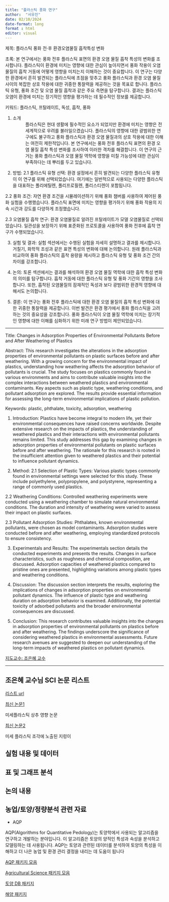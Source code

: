 ---
title: "플라스틱 풍화 연구"
author:  "서유진"
date: 02/10/2024
date-format: long
format : html
editor: visual
---

제목: 플라스틱 풍화 전·후 환경오염물질 흡착특성 변화

초록: 본 연구에서는 풍화 전후 플라스틱 표면의 환경 오염 물질 흡착 특성의 변화를 조사합니다. 플라스틱이 환경에 미치는 영향에 대한 관심이 높아지면서 풍화 작용이 오염 물질의 흡착 거동에 어떻게 영향을 미치는지 이해하는 것이 중요합니다. 이 연구는 다양한 환경에서 흔히 발견되는 플라스틱에 초점을 맞추고 풍화 플라스틱과 환경 오염 물질 사이의 복잡한 상호 작용에 대한 귀중한 통찰력을 제공하는 것을 목표로 합니다. 플라스틱 유형, 풍화 조건 및 오염 물질 흡착과 같은 주요 측면을 탐구합니다. 결과는 플라스틱 오염이 환경에 미치는 장기적인 영향을 평가하는 데 필수적인 정보를 제공합니다.

키워드: 플라스틱, 프탈레이트, 독성, 흡착, 풍화

1.  소개
: 플라스틱은 현대 생활에 필수적인 요소가 되었지만 환경에 미치는 영향은 전 세계적으로 우려를 불러일으켰습니다. 플라스틱의 영향에 대한 광범위한 연구에도 불구하고 풍화 플라스틱과 환경 오염 물질과의 상호 작용에 대한 이해는 여전히 제한적입니다. 본 연구에서는 풍화 전후 플라스틱 표면의 환경 오염 물질 흡착 특성 변화를 조사하여 이러한 격차를 해결합니다. 이 연구의 근거는 풍화 플라스틱과 오염 물질 역학에 영향을 미칠 가능성에 대한 관심이 부족하다는 데 뿌리를 두고 있습니다.

2.  방법: 2.1 플라스틱 유형 선택: 환경 설정에서 흔히 발견되는 다양한 플라스틱 유형이 이 연구를 위해 선택되었습니다. 여기에는 일반적으로 사용되는 다양한 플라스틱을 대표하는 폴리에틸렌, 폴리프로필렌, 폴리스티렌이 포함됩니다.

2.2 풍화 조건: 자연 환경 조건을 시뮬레이션하기 위해 풍화 챔버를 사용하여 제어된 풍화 실험을 수행했습니다. 플라스틱 표면에 미치는 영향을 평가하기 위해 풍화 작용의 지속 시간과 강도를 다양하게 조정했습니다.

2.3 오염물질 흡착 연구: 환경 오염물질로 알려진 프탈레이트가 모델 오염물질로 선택되었습니다. 일관성을 보장하기 위해 표준화된 프로토콜을 사용하여 풍화 전후에 흡착 연구가 수행되었습니다.

3.  실험 및 결과: 실험 섹션에서는 수행된 실험을 자세히 설명하고 결과를 제시합니다. 거칠기, 화학적 조성과 같은 표면 특성의 변화에 ​​대해 논의합니다. 원래 플라스틱과 비교하여 풍화 플라스틱의 흡착 용량을 제시하고 플라스틱 유형 및 풍화 조건 간의 차이를 강조합니다.

4.  논의: 토론 섹션에서는 결과를 해석하여 환경 오염 물질 역학에 대한 흡착 특성 변화의 의미를 탐구합니다. 흡착 거동에 대한 플라스틱 유형 및 풍화 기간의 영향을 조사합니다. 또한, 흡착된 오염물질의 잠재적인 독성과 보다 광범위한 환경적 영향에 대해서도 논의합니다.

5.  결론: 이 연구는 풍화 전후 플라스틱에 대한 환경 오염 물질의 흡착 특성 변화에 대한 귀중한 통찰력을 제공합니다. 이번 발견은 환경 평가에서 풍화 플라스틱을 고려하는 것의 중요성을 강조합니다. 풍화 플라스틱이 오염 물질 역학에 미치는 장기적인 영향에 대한 이해를 심화하기 위한 미래 연구 방법이 제안되었습니다.

- - -

Title: Changes in Adsorption Properties of Environmental Pollutants Before and After Weathering of Plastics

Abstract: This research investigates the alterations in the adsorption properties of environmental pollutants on plastic surfaces before and after weathering. With a growing concern for the environmental impact of plastics, understanding how weathering affects the adsorption behavior of pollutants is crucial. The study focuses on plastics commonly found in various environments and aims to contribute valuable insights into the complex interactions between weathered plastics and environmental contaminants. Key aspects such as plastic type, weathering conditions, and pollutant adsorption are explored. The results provide essential information for assessing the long-term environmental implications of plastic pollution.

Keywords: plastic, phthalate, toxicity, adsorption, weathering

1. Introduction: Plastics have become integral to modern life, yet their environmental consequences have raised concerns worldwide. Despite extensive research on the impacts of plastics, the understanding of weathered plastics and their interactions with environmental pollutants remains limited. This study addresses this gap by examining changes in adsorption properties of environmental pollutants on plastic surfaces before and after weathering. The rationale for this research is rooted in the insufficient attention given to weathered plastics and their potential to influence pollutant dynamics.

2. Method: 2.1 Selection of Plastic Types: Various plastic types commonly found in environmental settings were selected for this study. These include polyethylene, polypropylene, and polystyrene, representing a range of commonly used plastics.

2.2 Weathering Conditions: Controlled weathering experiments were conducted using a weathering chamber to simulate natural environmental conditions. The duration and intensity of weathering were varied to assess their impact on plastic surfaces.

2.3 Pollutant Adsorption Studies: Phthalates, known environmental pollutants, were chosen as model contaminants. Adsorption studies were conducted before and after weathering, employing standardized protocols to ensure consistency.

3. Experimentals and Results: The experimentals section details the conducted experiments and presents the results. Changes in surface characteristics, such as roughness and chemical composition, are discussed. Adsorption capacities of weathered plastics compared to pristine ones are presented, highlighting variations among plastic types and weathering conditions.

4. Discussion: The discussion section interprets the results, exploring the implications of changes in adsorption properties on environmental pollutant dynamics. The influence of plastic type and weathering duration on adsorption behavior is examined. Additionally, the potential toxicity of adsorbed pollutants and the broader environmental consequences are discussed.

5. Conclusion: This research contributes valuable insights into the changes in adsorption properties of environmental pollutants on plastics before and after weathering. The findings underscore the significance of considering weathered plastics in environmental assessments. Future research avenues are suggested to deepen our understanding of the long-term impacts of weathered plastics on pollutant dynamics.



[지도교수: 조은혜 교수](https://agrochem.jnu.ac.kr/agrochem/5246/subview.do?enc=Zm5jdDF8QEB8JTJGcHJvZiUyRmFncm9jaGVtJTJGMTA4JTJGMjEyMiUyRnZpZXcuZG8lM0Y%3D)


- - -



## 조은혜 교수님 SCI 논문 리스트

[리스트 url](https://pubmed.ncbi.nlm.nih.gov/?term=Eun+Hea+Jho&sort=pubdate&size=20)


[최신 논문1](https://pubmed.ncbi.nlm.nih.gov/37506887/)  

미세플라스틱 상추 영향 논문


[최신 논문2](https://pubmed.ncbi.nlm.nih.gov/37196794/)

미세 플라스틱 조각에 노출된 지렁이


## 실험 내용 및 데이터


## 표 및 그래프 분석


## 논의 내용


## 농업/토양/정량분석 관련 자료

- AQP 

AQP(Algorithms for Quantitative Pedology)는 토양학에서 사용되는 알고리즘을 연구하고 개발하는 분야입니다. 이 알고리즘은 토양의 양적인 특성과 속성을 분석하고 모델링하는 데 사용됩니다. AQP는 토양과 관련된 데이터를 분석하여 토양의 특성을 이해하고 더 나은 농업 및 환경 관리 결정을 내리는 데 도움이 됩니다

[AQP 패키지 모음]("https://ncss-tech.github.io/AQP/")

[Agricultural Science 패키지 모음]("https://cran.r-project.org/web/views/Agriculture.html")

[토양 DB 패키지]("https://ncss-tech.github.io/soilDB/")

[해양 패키지]("https://github.com/paleolimbot/oceandf")

